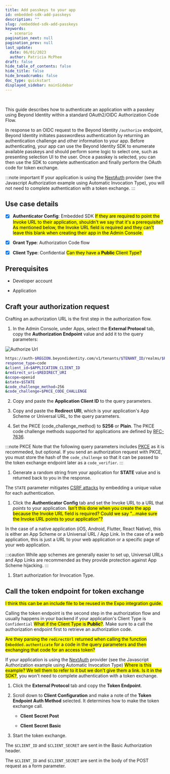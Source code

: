 ```yaml
---
title: Add passkeys to your app
id: embedded-sdk-add-passkeys
description: ""
slug: /embedded-sdk-add-passkeys
keywords:
  - scenario
pagination_next: null
pagination_prev: null
last_update:
  date: 06/01/2023
  author: Patricia McPhee
draft: false
hide_table_of_contents: false
hide_title: false
hide_breadcrumbs: false
doc_type: quickstart
displayed_sidebar: mainSidebar
---
```




<Row>
  <Col span={6}>
    <Alert message="Ready for review" type="success" />
  </Col>
</Row>
<br />

This guide describes how to authenticate an application with a passkey using Beyond Identity within a standard OAuth2/OIDC Authorization Code Flow.

In response to an OIDC request to the Beyond Identity `/authorize` endpoint, Beyond Identity initiates passwordless authentication by returning an authentication challenge and other information to your app. Before authenticating, your app can use the Beyond Identity SDK to enumerate available passkeys and should perform some logic to select one, such as presenting selection UI to the user. Once a passkey is selected, you can then use the SDK to complete authentication and finally perform the OAuth code for token exchange.

:::note important
If your application is using the [NextAuth](https://next-auth.js.org) provider (see the Javascript Authorization example using Automatic Invocation Type), you will not need to complete authentication with a token exchange.
:::

## Use case details

- [x] **Authenticator Config**: Embedded SDK <mark>If they are required to point the Invoke URL to their application, shouldn't we say that it's a prerequisite? As mentioned below, the Invoke URL field is required and they can't leave this blank when creating their app in the Admin Console.</mark>

- [x] **Grant Type**: Authorization Code flow

- [x] **Client Type**: Confidential <mark>Can they have a **Public** Client Type?</mark>

## Prerequisites

- Developer account

- Application

## Craft your authorization request

Crafting an authorization URL is the first step in the authorization flow.

1. In the Admin Console, under Apps, select the **External Protocol** tab, copy the **Authorization Endpoint** value and add it to the query parameters:

![Authorize Url](../images/authentication-auth-url.png)

```bash title="/authorize"
https://auth-$REGION.beyondidentity.com/v1/tenants/$TENANT_ID/realms/$REALM_ID/applications/$APPLICATION_ID/authorize?
response_type=code
&client_id=$APPLICATION_CLIENT_ID
&redirect_uri=$REDIRECT_URI
&scope=openid
&state=$STATE
&code_challenge_method=256
&code_challenge=$PKCE_CODE_CHALLENGE
```

2. Copy and paste the **Application Client ID** to the query parameters.

1. Copy and paste the **Redirect URI**, which is your application's App Scheme or Universal URL, to the query parameters.

1. Set the PKCE (code_challenge_method) to **S256** or **Plain**. The PKCE code challenge methods supported for applications are defined by [RFC-7636](https://datatracker.ietf.org/doc/html/rfc7636).

:::note PKCE
Note that the following query parameters includes [PKCE](https://www.rfc-editor.org/rfc/rfc7636) as it is recommeded, but optional. If you send an authorization request with PKCE, you must store the hash of the `code_challenge` so that it can be passed to the token exchange endpoint later as a `code_verifier`.
:::

1. Generate a random string from your application for **STATE** value and is returned back to you in the response.

The `STATE` parameter mitigates [CSRF attacks](https://en.wikipedia.org/wiki/Cross-site_request_forgery) by embedding a unique value for each authentication.

1. Click the **Authenticator Config** tab and set the Invoke URL to a URL that _points_ to your application. <mark>Isn't this done when you create the app because the Invoke URL field is required? Could we say "...make sure the Invoke URL points to your application"?</mark>

In the case of a native application (iOS, Android, Flutter, React Native), this is either an App Scheme or a Universal URL / App Link. In the case of a web application, this is just a URL to your web application or a specific page of your web application.

:::caution
While app schemes are generally easier to set up, Universal URLs and App Links are recommended as they provide protection against App Scheme hijacking.
:::

1. Start authorization for Invocation Type.

<Tabs groupId="authenticate-invocation-type" queryString>
  <TabItem value="manual" label="Manual">
    <SilentAuth />
  </TabItem>
  <TabItem value="automatic" label="Automatic">
    <WebAuth />
  </TabItem>
</Tabs>

## Call the token endpoint for token exchange

<p>
  <mark>
    I think this can be an include file to be reused in the Expo integration guide.
  </mark>
</p>

Calling the token endpoint is the second step in the authorization flow and usually happens in your backend if your application's Client Type is `Confidential` <mark>What if the Client Type is **Public**?</mark>. Make sure to a call the authorization endpoint first to retrieve an authorization code.

<p>
  <mark>
    Are they parsing the <code>redirectUrl</code> returned when calling the function <code>Embedded.authenticate</code> for a code in the query parameters and then exchanging that code for an access token?
  </mark>
</p>

If your application is using the [NextAuth](https://next-auth.js.org) provider (see the Javascript Authorization example using Automatic Invocation Type) <mark>Where is this example? We tell them to refer to it but we don't give them a link. Is it in the SDK?</mark>, you won't need to complete authentication with a token exchange.

1. Click the **External Protocol** tab and copy the **Token Endpoint**.

2. Scroll down to **Client Configuration** and make a note of the **Token Endpoint Auth Method** selected. It determines how to make the token exchange call.

   - **Client Secret Post**

   - **Client Secret Basic**

3. <a name="token-exchange"></a>Start the token exchange.

<Tabs groupId="token-auth-method" queryString>
<TabItem value="client_secret_basic" label="Client Secret Basic">

The `$CLIENT_ID` and `$CLIENT_SECRET` are sent in the Basic Authorization header.

<MultiLanguageCodeBlock
  curl='curl "https://auth-$(REGION).beyondidentity.com/v1/tenants/$(TENANT_ID)/realms/$(REALM_ID)/applications/$(APPLICATION_ID)/token" \
        -X POST \
        -u "$(CLIENT_ID):$(CLIENT_SECRET)" --basic \
        -H "Content-Type: application/x-www-form-urlencoded" \
        -d "grant_type=authorization_code&code=$(CODE_FROM_AUTHORIZATION_RESPONSE)&code_verifier=$(CODE_VERIFIER_IF_USED_PKCE_IN_AUTHORIZATION_REQUEST)&redirect_uri=$(REDIRECT_URI_MUST_MATCH_VALUE_USED_IN_AUTHORIZATION_REQUEST)"'
  title="/token"
/>
</TabItem>

<TabItem value="client_secret_post" label="Client Secret Post">

The `$CLIENT_ID` and `$CLIENT_SECRET` are sent in the body of the POST request as a form parameter.

<MultiLanguageCodeBlock
  curl='curl "https://auth-$(REGION).beyondidentity.com/v1/tenants/$(TENANT_ID)/realms/$(REALM_ID)/applications/$(APPLICATION_ID)/token" \
        -X POST \
        -H "Content-Type: application/x-www-form-urlencoded" \
        -F "grant_type=authorization_code" \
        -F "code=$(CODE_FROM_AUTHORIZATION_RESPONSE)" \
        -F "client_id=$(CLIENT_ID)" \
        -F "client_secret=$(CLIENT_SECRET_FROM_CONFIDENTIAL_APPLICATION)" \
        -F "code_verifier=$(CODE_VERIFIER_IF_USED_PKCE_IN_AUTHORIZATION_REQUEST)" \
        -F "redirect_uri=$(REDIRECT_URI_MUST_MATCH_VALUE_USED_IN_AUTHORIZATION_REQUEST)"'
  title="/token"
/>

</TabItem>
</Tabs>
